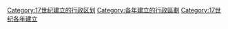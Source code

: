 [[Category:17世纪建立的行政区划|Category:17世纪建立的行政区划]]
[[Category:各年建立的行政區劃|Category:各年建立的行政區劃]]
[[Category:17世纪各年建立|Category:17世纪各年建立]]